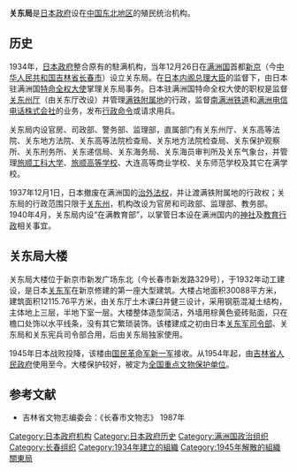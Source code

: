 '''关东局'''是[[日本政府|日本政府]]设在[[中国东北地区|中国东北地区]]的殖民统治机构。

== 历史 ==
1934年，[[日本政府|日本政府]]整合原有的駐满机构，当年12月26日在[[满洲国|满洲国]]首都[[新京|新京]]（今[[中华人民共和国|中华人民共和国]][[吉林省|吉林省]][[长春市|长春市]]）设立关东局。在[[日本内阁总理大臣|日本内阁总理大臣]]的监督下，由日本驻满洲国[[特命全权大使|特命全权大使]]掌理关东局事务。日本驻满洲国特命全权大使的职权是监督[[关东州厅|关东州厅]]（由关东厅改设）并管理[[满铁附属地|满铁附属地]]的行政，监督[[南满洲铁道|南满洲铁道]]和[[满洲电信电话株式会社|满洲电信电话株式会社]]的业务，发布[[行政命令|行政命令]]或请求用兵。

关东局内设官房、司政部、警务部、监理部，直属部门有关东州厅、关东高等法院、关东地方法院、关东高等法院检查局、关东地方法院检查局、关东保护观察所、关东刑务所、关东递信局、关东海务局、关东海员审判所及关东气象台，并管理[[旅顺工科大学|旅顺工科大学]]、[[旅顺高等学校|旅顺高等学校]]、大连高等商业学校、关东师范学校及其它在满学校。

1937年12月1日，日本撤废在满洲国的[[治外法权|治外法权]]，并让渡满铁附属地的行政权；关东局的行政范围只限于[[关东州|关东州]]，机构改设为官房和司政部、监理部、教务部。1940年4月，关东局内设“在满教育部”，以掌管日本设在满洲国内的[[神社|神社]]及[[教育行政|教育行政]]相关事宜。

== 关东局大楼 ==
{{main|伪满皇宫及日伪军政机构旧址}}
{{文物保护单位
| 级别 = 全国
| 名称 = 伪满皇宫及日伪军政机构旧址
| 子项 = 日本关东宪兵队司令部
| 图片 = [[File:Office_of_Kwantung.jpg|220px]]
| 编号 = 7-1682
| 分类 = 近现代重要史迹及代表性建筑
| 时代 = 1934年
| 所在 = [[吉林省|吉林省]][[长春市|长春市]][[宽城区|宽城区]]
| 登录 = 2013年
| Cat = 吉林全国重点文物保护单位
}}

关东局大楼位于新京市新发广场东北（今长春市新发路329号），于1932年动工建设，是日本[[关东军|关东军]]在新京修建的第一座大型建筑。大楼占地面积30088平方米，建筑面积12115.76平方米，由关东厅土木课臼井健三设计，采用钢筋混凝土结构，主体地上三层，半地下室一层。大楼整体造型简洁，外墙用棕黄色瓷砖贴面，只在檐口处饰以水平线条，没有其它繁琐装饰。该楼建成之初由日本[[关东军司令部|关东军司令部]]、关东局和关东宪兵司令部合用，后由关东局独家使用。

1945年日本战败投降，该楼由[[国民革命军新一军|国民革命军新一军]]接收。从1954年起，由[[吉林省人民政府|吉林省人民政府]]使用至今。大楼保护较好，被定为[[全国重点文物保护单位|全国重点文物保护单位]]。

== 参考文献 ==
{{Reflist}}
* 吉林省文物志编委会：《长春市文物志》 1987年

{{日本海外领地行政区划}}
{{大日本帝国}}
{{DEFAULTSORT:Kanto-kyoku}}
[[Category:日本政府机构|Category:日本政府机构]]
[[Category:日本政府历史|Category:日本政府历史]]
[[Category:满洲国政治组织|Category:满洲国政治组织]]
[[Category:长春组织|Category:长春组织]]
[[Category:1934年建立的組織|Category:1934年建立的組織]]
[[Category:1945年解散的組織|Category:1945年解散的組織]]
[[Category:關東局|]]